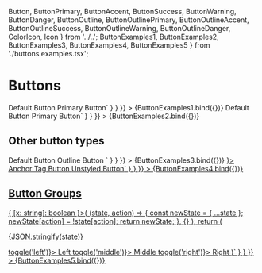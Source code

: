  Button,
  ButtonPrimary,
  ButtonAccent,
  ButtonSuccess,
  ButtonWarning,
  ButtonDanger,
  ButtonOutline,
  ButtonOutlinePrimary,
  ButtonOutlineAccent,
  ButtonOutlineSuccess,
  ButtonOutlineWarning,
  ButtonOutlineDanger,
  ColorIcon,
  Icon
} from '../..';
  ButtonExamples1,
  ButtonExamples2,
  ButtonExamples3,
  ButtonExamples4,
  ButtonExamples5
} from './buttons.examples.tsx';

<Meta title="Buttons" component={Button} />

# Buttons

<Canvas>
  <Story
    name="Buttons"
    parameters={{
      docs: {
        source: {
          code: dedent`
          <Button>Default Button</Button>
          <ButtonPrimary>Primary Button</ButtonPrimary>`
        }
      }
    }}
  >
    {ButtonExamples1.bind({})}
  </Story>
  <Story
    name="Disabled Buttons"
    parameters={{
      docs: {
        source: {
          code: dedent`
          <Button disabled>Default Button</Button>
          <ButtonPrimary disabled={true}>Primary Button</ButtonPrimary>`
        }
      }
    }}
  >
    {ButtonExamples2.bind({})}
  </Story>
  <ArgsTable of={Button} />
</Canvas>

## Other button types

<Canvas>
  <Story
    name="Buttons with Icons"
    parameters={{
      docs: {
        source: {
          code: dedent`
          <Button>
            <ColorIcon name="googleCalendar" /> Default Button
          </Button>
          <ButtonOutline>
            Outline Button <Icon name="settings" />
          </ButtonOutline>`
        }
      }
    }}
  >
    {ButtonExamples3.bind({})}
  </Story>
  <Story
    name="Buttons as another component"
    parameters={{
      docs: {
        source: {
          code: dedent`
          <ButtonLink as={buttonProps => <a {...buttonProps} href="#test" />}> Anchor Tag Button</ButtonLink>
          <ButtonUnstyled>Unstyled Button</ButtonUnstyled>`
        }
      }
    }}
  >
    {ButtonExamples4.bind({})}
  </Story>
</Canvas>

## Button Groups

<Canvas>
  <Story
    name="Buttons Groups"
    parameters={{
      docs: {
        source: {
          code: dedent`
    const [state, toggle] = useReducer<(state: { [x: string]: boolean }, action: string) => { [x: string]: boolean }>(
      (state, action) => {
        const newState = { ...state };
        newState[action] = !state[action];
        return newState;
      },
      {}
    );
    return (
    <p>{JSON.stringify(state)}</p>
    <ButtonGroup>
      <ButtonPrimary className={classNames({ active: state.left })} onClick={() => toggle('left')}>
        Left
      </ButtonPrimary>
      <ButtonPrimary className={classNames({ active: state.middle })} onClick={() => toggle('middle')}>
        Middle
      </ButtonPrimary>
      <ButtonPrimary className={classNames({ active: state.right })} onClick={() => toggle('right')}>
        Right
      </ButtonPrimary>
    </ButtonGroup>)`
        }
      }
    }}
  >
    {ButtonExamples5.bind({})}
  </Story>
</Canvas>
